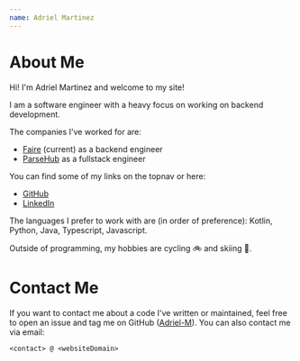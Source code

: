 ```yaml
---
name: Adriel Martinez
---
```


# About Me

Hi! I'm Adriel Martinez and welcome to my site!

I am a software engineer with a heavy focus on working on backend development.

The companies I've worked for are:

* [Faire](https://www.faire.com/) (current) as a backend engineer
* [ParseHub](https://www.parsehub.com/) as a fullstack engineer

You can find some of my links on the topnav or here:

* [GitHub](https://github.com/Adriel-M)
* [LinkedIn](https://www.linkedin.com/in/adrielmartinez/)

The languages I prefer to work with are (in order of preference): Kotlin, Python, Java, Typescript, Javascript.

Outside of programming, my hobbies are cycling 🚲 and skiing 🎿.

# Contact Me

If you want to contact me about a code I've written or maintained, feel free to open an issue and tag me on GitHub ([Adriel-M](https://github.com/Adriel-M)). You can also contact me via email:

```
<contact> @ <websiteDomain>
```
